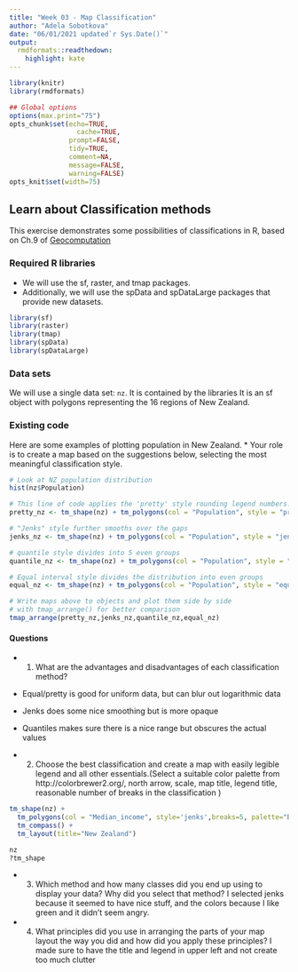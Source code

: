 ```yaml
---
title: "Week 03 - Map Classification"
author: "Adela Sobotkova"
date: "06/01/2021 updated`r Sys.Date()`"
output:
  rmdformats::readthedown:
    highlight: kate
---
```


```r
library(knitr)
library(rmdformats)

## Global options
options(max.print="75")
opts_chunk$set(echo=TRUE,
	             cache=TRUE,
               prompt=FALSE,
               tidy=TRUE,
               comment=NA,
               message=FALSE,
               warning=FALSE)
opts_knit$set(width=75)
```

##  Learn about Classification methods

This exercise demonstrates some possibilities of classifications in R, based on Ch.9 of [Geocomputation](https://geocompr.robinlovelace.net/adv-map.html)

### Required R libraries

* We will use the sf, raster, and tmap packages.
* Additionally, we will use the spData and spDataLarge packages that provide new datasets.

```r
library(sf)
library(raster)
library(tmap)
library(spData)
library(spDataLarge)
```


### Data sets 

We will use a single data set:  `nz`. It is contained by the libraries
It is an sf object with polygons representing the 16 regions of New Zealand.

### Existing code

Here are some examples of plotting population in  New Zealand. * Your role is to create a map based on the suggestions below, selecting the most meaningful classification style.

```r
# Look at NZ population distribution
hist(nz$Population)
```


```r
# This line of code applies the 'pretty' style rounding legend numbers. Try different numbers of classes.
pretty_nz <- tm_shape(nz) + tm_polygons(col = "Population", style = "pretty", n = 4)

# "Jenks" style further smooths over the gaps
jenks_nz <- tm_shape(nz) + tm_polygons(col = "Population", style = "jenks", n = 5)

# quantile style divides into 5 even groups
quantile_nz <- tm_shape(nz) + tm_polygons(col = "Population", style = "quantile", n=5)

# Equal interval style divides the distribution into even groups
equal_nz <- tm_shape(nz) + tm_polygons(col = "Population", style = "equal", n = 5)

# Write maps above to objects and plot them side by side 
# with tmap_arrange() for better comparison
tmap_arrange(pretty_nz,jenks_nz,quantile_nz,equal_nz)
```



#### Questions

* 1. What are the advantages and disadvantages of each classification method?
- Equal/pretty  is good for uniform data, but can blur out logarithmic data
- Jenks does some nice smoothing but is more opaque 
- Quantiles makes sure there is a nice range but obscures the actual values 

* 2. Choose the best classification and create a map with easily legible legend and all other essentials.(Select a suitable color palette from http://colorbrewer2.org/, north arrow, scale, map title, legend title, reasonable number of breaks in the classification )

```r
tm_shape(nz) + 
  tm_polygons(col = "Median_income", style='jenks',breaks=5, palette="BuGn") + 
  tm_compass() +
  tm_layout(title="New Zealand")

nz
?tm_shape
```


* 3. Which method and how many classes did you end up using to display your data? Why did you select that method?
I selected jenks because it seemed to have nice stuff, and the colors because I like green and it didn't seem angry. 
* 4. What principles did you use in arranging the parts of your map layout the way you did and how did you apply these principles?
I made sure to have the title and legend in upper left and not create too much clutter

